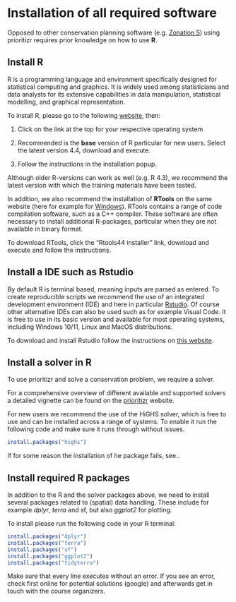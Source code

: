 # Installation of all required software {#sec-installation}

Opposed to other conservation planning software (e.g. [Zonation 5](https://zonationteam.github.io/Zonation5/ "Zonation 5 website")) using prioritizr requires prior knowledge on how to use **R**.

## Install R

R is a programming language and environment specifically designed for statistical computing and graphics. It is widely used among statisticians and data analysts for its extensive capabilities in data manipulation, statistical modelling, and graphical representation.

To install R, please go to the following [website](https://cran.r-project.org/ "R Cran website"), then:

1.  Click on the link at the top for your respective operating system

2.  Recommended is the **base** version of R particular for new users. Select the latest version 4.4, download and execute.

3.  Follow the instructions in the installation popup.

::: {.callout-note appearance="simple"}
Although older R-versions can work as well (e.g. R 4.3), we recommend the latest version with which the training materials have been tested.
:::

In addition, we also recommend the installation of **RTools** on the same website (here for example for [Windows](https://cran.r-project.org/bin/windows/Rtools/rtools44/rtools.html "RTools")). RTools contains a range of code compilation software, such as a C++ compiler. These software are often necessary to install additional R-packages, particular when they are not available in binary format.

To download RTools, click the "Rtools44 installer" link, download and execute and follow the instructions.

## Install a IDE such as Rstudio

By default R is terminal based, meaning inputs are parsed as entered. To create reproducible scripts we recommend the use of an integrated development environment (IDE) and here in particular [Rstudio](https://www.rstudio.com/products/rstudio/download/ "Rstudio download website"). Of course other alternative IDEs can also be used such as for example Visual Code. It is free to use in its basic version and available for most operating systems, including Windows 10/11, Linux and MacOS distributions.

To download and install Rstudio follow the instructions on [this website](https://posit.co/download/rstudio-desktop/).

## Install a solver in R

To use prioritizr and solve a conservation problem, we require a solver.

For a comprehensive overview of different available and supported solvers a detailed vignette can be found on the [prioritizr](https://prioritizr.net/articles/solver_benchmarks.html) website.

For new users we recommend the use of the HiGHS solver, which is free to use and can be installed across a range of systems. To enable it run the following code and make sure it runs through without issues.

```r
install.packages("highs")
```

If for some reason the installation of he package fails, see..

## Install required R packages

In addition to the R and the solver packages above, we need to install several packages related to (spatial) data handling. These include for example *dplyr*, *terra* and sf, but also *ggplot2* for plotting.

To install please run the following code in your R terminal:

```r
install.packages("dplyr")
install.packages("terra")
install.packages("sf")
install.packages("ggplot2")
install.packages("tidyterra")
```

Make sure that every line executes without an error. If you see an error, check first online for potential solutions (google) and afterwards get in touch with the course organizers.
